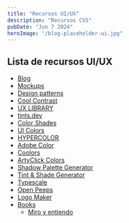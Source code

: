 ```yaml
---
title: "Recursos UI/UX"
description: "Recursos CSS"
pubDate: "Jun 7 2024"
heroImage: "/blog-placeholder-ui.jpg"
---
```


## Lista de recursos UI/UX

-   [Blog](https://www.espacioux.com/blog)
-   [Mockups](https://shots.so/)
-   [Design patterns](https://ui-patterns.com/patterns)
-   [Cool Contrast](https://coolcontrast.vercel.app/)
-   [UX LIBRARY](https://www.uxlibrary.org/)
-   [tints.dev](https://www.tints.dev/)
-   [Color Shades](https://mdigi.tools/color-shades)
-   [UI Colors](https://uicolors.app/create)
-   [HYPERCOLOR](https://hypercolor.dev/)
-   [Adobe Color](https://color.adobe.com/es/explore)
-   [Coolors](https://coolors.co/)
-   [ArtyClick Colors](https://colors.artyclick.com/color-names-dictionary/color-names/indian-red-color/)
-   [Shadow Palette Generator](https://www.joshwcomeau.com/shadow-palette/)
-   [Tint & Shade Generator](https://maketintsandshades.com/)
-   [Typescale](https://typescale.com/)
-   [Open Peeps](https://www.openpeeps.com/)
-   [Logo Maker](https://logo.com/)
-   [Books](https://www.espacioux.com/librosux)
    -   [Miro y entiendo](https://mordecki.com/wp-content/uploads/2021/06/MiroyEntiendo.pdf)
